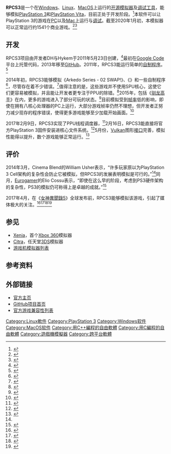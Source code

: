 {{NoteTA
| G1 = IT
| G2 = Games
}}
{{Infobox software
| title = RPCS3
| name = RPCS3
| logo = RPCS3 vector logo.svg
| screenshot = File:2020-02-05 19 05 11-RPCS3 0.0.8-9508-049e392a Alpha.png|caption=运行于[[Windows_10|Windows 10]]的RPCS3 0.0.8|author=DH，Hykem，AlexAltea，Nekotekina|screenshot_size=300px
| 
| developer = [https://github.com/rpcs3/rpcs3/graphs/contributors/ RPCS3团队]
| released = {{Start date and age|2011|05}}
| latest release version = None
| latest preview version = 0.0.12 Alpha
| latest preview date = 每日更新<ref>{{cite web|title=Builds|url=https://rpcs3.net/compatibility?b|website=rpcs3.net|accessdate=20 February 2018|archive-date=2019-05-09|archive-url=https://web.archive.org/web/20190509033933/https://rpcs3.net/compatibility?b|dead-url=yes}}</ref>
| repo = {{URL|https://github.com/rpcs3/rpcs3/}}
| status = 活跃
| programming language = [[C++|C++]], [[C语言|C]]
| operating system = [[Windows|Windows]], [[Linux|Linux]], [[MacOS|MacOS]]
| platform = [[x86-64|x86-64]]（带有[[SSE#SSE4|SSE4]]指令集）
| size = ~30 MB
|language=英语，但[[PlayStation_3系统软件|PS3系统软件]]及[[PlayStation_3遊戲列表|游戏]]能设置成其他语言| genre = [[遊戲機模擬器|遊戲機模擬器]]
| license = [[GPLv2|GPLv2]]+
| website = [https://rpcs3.net rpcs3.net]
}}
'''RPCS3'''是一个在[[Windows|Windows]]、[[Linux|Linux]]、[[MacOS|MacOS]]上运行的[[开源软件|开源]][[游戏机模拟器|模拟器]]及[[调试工具|调试工具]]，能够模拟[[PlayStation_3|PlayStation 3]]和[[PlayStation_Vita|PlayStation Vita]]，目前正处于开发阶段。<ref>{{Cite web|url=https://github.com/RPCS3/rpcs3|title=RPCS3/rpcs3|accessdate=2017-01-31|work=GitHub|language=en|archive-date=2017-01-14|archive-url=https://web.archive.org/web/20170114131740/https://github.com/RPCS3/rpcs3|dead-url=no}}</ref>本软件可以让PlayStation 3的游戏在[[个人电脑|PC]]以及[[Mac|Mac]]上运行与[[调试|调试]]。截至2020年1月初，本模拟器可以正常运行约1541个商业游戏。<ref name="cb">{{cite news|title=PS3 Emulator Can Now Run Commercial Games|url=http://www.cinemablend.com/games/PS3-Emulator-Can-Now-Run-Commercial-Games-62686.html|first=William|last=Usher|date=Mar 9, 2014|work=Cinema Blend|accessdate=Mar 9, 2014|archive-date=2016-11-28|archive-url=https://web.archive.org/web/20161128151421/http://www.cinemablend.com/games/PS3-Emulator-Can-Now-Run-Commercial-Games-62686.html|dead-url=no}}</ref><ref>{{Cite web|url=https://rpcs3.net/compatibility|title=RPCS3 - Compatibility List|accessdate=2017-02-10|last=RPCS3|work=rpcs3.net|language=en-US|archive-date=2017-02-08|archive-url=https://web.archive.org/web/20170208192237/https://rpcs3.net/compatibility|dead-url=no}}</ref>

== 开发 ==
RPCS3项目由开发者DH与Hykem于2011年5月23日创建，<ref>{{cite web|url=https://code.google.com/p/rpcs3/source/detail?r=1|title=rpcs3 r1 on Google Code|author=DH|date=2011-05-23|accessdate=2017-02-17|archive-date=2014-06-10|archive-url=https://web.archive.org/web/20140610173142/http://code.google.com/p/rpcs3/source/detail?r=1|dead-url=no}}</ref>最初在[[Google_Code|Google Code]]平台上托管代码，2013年移至[[GitHub|GitHub]]。2011年，RPCS3能运行简单的[[Homebrew|自制程序]]。<ref>{{cite web|url=https://code.google.com/p/rpcs3/source/detail?r=28|title=rpcs3 r28 on Google Code|author=DH|date=2011-05-23|accessdate=2017-02-17|archive-date=2012-08-20|archive-url=https://web.archive.org/web/20120820004504/http://code.google.com/p/rpcs3/source/detail?r=28|dead-url=no}}</ref>

2014年初，RPCS3能够模拟《Arkedo Series - 02 SWAP!》、《{{En-link|Disgaea 3|魔界战记3}}》和一些自制程序<ref name="cb2">{{cite news|url=http://www.cinemablend.com/games/PS3-Emulator-Can-Now-Run-Commercial-Games-62686.html|title=PS3 Emulator Can Now Run Commercial Games|last=Usher|first=William|date=Mar 9, 2014|work=Cinema Blend|accessdate=Mar 9, 2014|archive-date=2016-11-28|archive-url=https://web.archive.org/web/20161128151421/http://www.cinemablend.com/games/PS3-Emulator-Can-Now-Run-Commercial-Games-62686.html|dead-url=no}}</ref>，尽管存在着不少错误。<ref name="eg">{{cite news|url=http://www.eurogamer.it/articles/2014-03-07-news-videogiochi-rpcs3-ecco-lemulatore-ps3-per-windows|title=RPCS3, ecco l'emulatore PS3 per Windows|last=Cossu|first=Elio|date=Mar 7, 2014|work=[[Eurogamer|Eurogamer]]|accessdate=Mar 9, 2014|language=it|archive-date=2017-09-28|archive-url=https://web.archive.org/web/20170928103155/http://www.eurogamer.it/articles/2014-03-07-news-videogiochi-rpcs3-ecco-lemulatore-ps3-per-windows|dead-url=yes}}</ref>值得注意的是，这些游戏并不使用SPU核心，这使它们更容易被模拟，并且能让开发者更专注于PPU的除错。<ref>{{cite web|url=http://www.emunewz.net/forum/showthread.php?tid=161553&pid=209443#pid209443|title=recompiler for rpcs3|author=DH|date=2014-04-29|accessdate=2017-02-17|archive-date=2016-02-14|archive-url=https://web.archive.org/web/20160214133632/http://www.emunewz.net/forum/showthread.php?tid=161553&pid=209443#pid209443|dead-url=no}}</ref>2015年，包括《[[馴龍高手|驯龙高手]]》在内，更多的游戏进入了部分可玩的状态。<ref>{{cite web|url=http://www.emunewz.net/forum/showthread.php?tid=168681|title=How to Train Your Dragon - [BLES00798]|author=Dante38490|date=2015-04-29|accessdate=2017-02-17|archive-date=2016-03-04|archive-url=https://web.archive.org/web/20160304091104/http://www.emunewz.net/forum/showthread.php?tid=168681|dead-url=no}}</ref>目前模拟受到[[帧率|帧率]]低的影响，即使在拥有八核心处理器的PC上运行，大部分游戏帧率仍然不理想，但开发者正努力减少现存的程序错误，使得更多游戏能够至少加载开始画面。<ref name="iafrica">{{cite news|url=http://technology.iafrica.com/news/games/906363.html|title=First PS3 game running on emulator|last=Simons|first=Hadlee|date=March 7, 2014|work=iAfrica.com|publisher=[[Primedia|Primedia]]|accessdate=March 9, 2014|archive-url=https://web.archive.org/web/20170623055150/http://technology.iafrica.com/news/games/906363.html|archive-date=2017-06-23|dead-url=yes}}</ref>

2017年2月9日，RPCS3实现了PPU线程调度器，<ref>{{Cite web|url=https://ci.appveyor.com/project/rpcs3/rpcs3/build/0.0.1-3771|title=AppVeyor|accessdate=2017-04-02|work=ci.appveyor.com|language=en|archive-date=2017-03-04|archive-url=https://web.archive.org/web/20170304035806/https://ci.appveyor.com/project/rpcs3/rpcs3/build/0.0.1-3771|dead-url=yes}}</ref>2月16日，RPCS3能直接将官方PlayStation 3固件安装进核心文件系统。<ref>{{Cite web|url=https://github.com/RPCS3/rpcs3/commit/458dbbd15d57ae6df928774d4dd83317635482e3|title=PS3UPDAT.PUP installer (#2386) · RPCS3/rpcs3@458dbbd|accessdate=2017-04-02|work=GitHub|language=en|archive-date=2019-02-17|archive-url=https://web.archive.org/web/20190217165942/https://github.com/RPCS3/rpcs3/commit/458dbbd15d57ae6df928774d4dd83317635482e3|dead-url=no}}</ref>5月份，[[Vulkan_(API)|Vulkan]]图形[[应用程序接口|接口]]完善，模拟性能得以提升，数个游戏能够正常运行。<ref>{{Cite news|url=https://www.eteknix.com/rpcs3-vulkan-api/|title=RPCS3 Gets Performance Boost with Vulkan API|author=|last=eTeknix.com|date=2017-05-22|work=|newspaper=eTeknix|accessdate=2017-06-05|language=en-GB|archive-date=2019-01-22|archive-url=https://web.archive.org/web/20190122004353/https://www.eteknix.com/rpcs3-vulkan-api/|dead-url=yes}}</ref>

== 评价 ==
2014年3月，Cinema Blend的William Usher表示，“许多玩家原以为PlayStation 3 Cell架构的复杂性会防止它被模拟，但RPCS3的发展表明模拟是可行的。”<ref name="cb" />同月，[[Eurogamer|Eurogamer]]的Elio Cossu表示，“即使在这么早的阶段，考虑到PS3硬件架构的复杂性，PS3的模拟仍可称得上是卓越的成就。”<ref>{{Cite news|url=http://www.eurogamer.it/articles/2014-03-07-news-videogiochi-rpcs3-ecco-lemulatore-ps3-per-windows|title=RPCS3, ecco l'emulatore PS3 per Windows|newspaper=Eurogamer.it|accessdate=2017-01-31|language=it|archive-date=2017-09-28|archive-url=https://web.archive.org/web/20170928103155/http://www.eurogamer.it/articles/2014-03-07-news-videogiochi-rpcs3-ecco-lemulatore-ps3-per-windows|dead-url=yes}}</ref>

2017年4月，在《[[女神異聞錄5|女神異聞錄5]]》全球发布前，RPCS3能够模拟该游戏，引起了媒体极大的关注。<ref>{{Cite news|url=http://www.pcgamer.com/persona-5-is-playable-on-pc-with-this-ps3-emulator/|title=Persona 5 is playable on PC with this PS3 emulator|newspaper=pcgamer|accessdate=2017-06-05|language=en|archive-date=2017-06-02|archive-url=https://web.archive.org/web/20170602001339/http://www.pcgamer.com/persona-5-is-playable-on-pc-with-this-ps3-emulator/|dead-url=no}}</ref><ref>{{Cite news|url=http://kotaku.com/heres-persona-5-running-on-a-pc-1794012308|title=Here's Persona 5 "Running" On A PC|last=Plunkett|first=Luke|newspaper=Kotaku|accessdate=2017-06-05|language=en-US|archive-date=2017-06-04|archive-url=https://web.archive.org/web/20170604081800/http://kotaku.com/heres-persona-5-running-on-a-pc-1794012308|dead-url=no}}</ref><ref>{{Cite news|url=http://heavy.com/games/2017/04/persona-5-pc-emulation-rpcs3-ps4-ps3/|title=‘Persona 5’ Running on PC Emulation|last=Becht|first=Eli|date=2017-04-05|newspaper=Heavy.com|accessdate=2017-06-05|language=en-US|archive-date=2017-06-03|archive-url=https://web.archive.org/web/20170603033659/http://heavy.com/games/2017/04/persona-5-pc-emulation-rpcs3-ps4-ps3/|dead-url=no}}</ref><ref>{{Cite web|url=https://venturebeat.com/2017/04/03/persona-5-is-up-and-running-on-one-of-the-pcs-playstation-3-emulators/|title=Persona 5 is up and running on one of the PC’s PlayStation 3 emulators|accessdate=2017-06-05|date=2017-04-03|work=VentureBeat|archive-date=2017-04-04|archive-url=https://web.archive.org/web/20170404021013/https://venturebeat.com/2017/04/03/persona-5-is-up-and-running-on-one-of-the-pcs-playstation-3-emulators/|dead-url=no}}</ref>

== 参见 ==
{{Portal|电子游戏|資訊科技}}
* [[Xenia|Xenia]]，首个[[Xbox_360|Xbox 360]]模拟器
* [[Citra|Citra]]，任天堂[[3DS|3DS]]模拟器
* [[游戏机模拟器列表|游戏机模拟器列表]]

== 参考资料 ==
{{Reflist|2}}

== 外部链接 ==
* [https://rpcs3.net/ 官方主页]{{Wayback|url=https://rpcs3.net/ |date=20200102010135 }}{{en}}
* [https://github.com/RPCS3/rpcs3 GitHub项目首页]{{Wayback|url=https://github.com/RPCS3/rpcs3 |date=20170114131740 }}
* [https://rpcs3.net/compatibility 官方游戏兼容性列表]{{Wayback|url=https://rpcs3.net/compatibility |date=20170208192237 }}

[[Category:Linux軟件|Category:Linux軟件]]
[[Category:PlayStation_3|Category:PlayStation 3]]
[[Category:Windows软件|Category:Windows软件]]
[[Category:MacOS软件|Category:MacOS软件]]
[[Category:用C++編程的自由軟體|Category:用C++編程的自由軟體]]
[[Category:用C編程的自由軟體|Category:用C編程的自由軟體]]
[[Category:遊戲機模擬器|Category:遊戲機模擬器]]
[[Category:跨平台軟體|Category:跨平台軟體]]